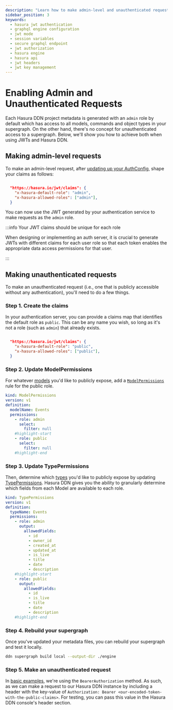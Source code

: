 ```yaml
---
description: "Learn how to make admin-level and unauthenticated requests to a Hasura DDN instance with JWTs."
sidebar_position: 3
keywords:
  - hasura jwt authentication
  - graphql engine configuration
  - jwt mode
  - session variables
  - secure graphql endpoint
  - jwt authorization
  - hasura engine
  - hasura api
  - jwt headers
  - jwt key management
---
```


# Enabling Admin and Unauthenticated Requests

Each Hasura DDN project metadata is generated with an `admin` role by default which has access to all models, commands
and object types in your supergraph. On the other hand, there's no concept for unauthenticated access to a supergraph.
Below, we'll show you how to achieve both when using JWTs and Hasura DDN.

## Making admin-level requests

To make an admin-level request, after
[updating up your AuthConfig](/auth/authentication/jwt/setup.mdx#step-1-update-your-authconfig), shape your
claims as follows:

```json title="Claims configuration in your authentication service"

  "https://hasura.io/jwt/claims": {
    "x-hasura-default-role": "admin",
    "x-hasura-allowed-roles": ["admin"],
  }
```

You can now use the JWT generated by your authentication service to make requests as the `admin` role.

:::info Your JWT claims should be unique for each role

When designing or implementing an auth server, it is crucial to generate JWTs with different claims for each user role so that each token enables the appropriate data access permissions for that user.

:::

## Making unauthenticated requests

To make an unauthenticated request (i.e., one that is publicly accessible without any authentication), you'll need to do
a few things.

### Step 1. Create the claims

In your authentication server, you can provide a claims map that identifies the default role as `public`. This can be
any name you wish, so long as it's not a role (such as `admin`) that already exists.

```json title="JWT claims configuration in your authentication service"

  "https://hasura.io/jwt/claims": {
    "x-hasura-default-role": "public",
    "x-hasura-allowed-roles": ["public"],
  }
```

### Step 2. Update ModelPermissions

For whatever [models](/supergraph-modeling/models.mdx) you'd like to publicly expose, add a
[`ModelPermissions`](/supergraph-modeling/permissions.mdx#modelpermissions-modelpermissions) rule for
the public role.

```yaml title="Example ModelPermission for an Events Model"
kind: ModelPermissions
version: v1
definition:
  modelName: Events
  permissions:
    - role: admin
      select:
        filter: null
    #highlight-start
    - role: public
      select:
        filter: null
    #highlight-end
```

### Step 3. Update TypePermissions

Then, determine which [types](/supergraph-modeling/types.mdx) you'd like to publicly expose by updating
[TypePermissions](/supergraph-modeling/permissions.mdx#typepermissions-typepermissions). Hasura DDN gives you the
ability to granularly determine which fields from each Model are available to each role.

```yaml title="Example TypePermissions for an Events Model"
kind: TypePermissions
version: v1
definition:
  typeName: Events
  permissions:
    - role: admin
      output:
        allowedFields:
          - id
          - owner_id
          - created_at
          - updated_at
          - is_live
          - title
          - date
          - description
    #highlight-start
    - role: public
      output:
        allowedFields:
          - id
          - is_live
          - title
          - date
          - description
    #highlight-end
```

### Step 4. Rebuild your supergraph

Once you've updated your metadata files, you can rebuild your supergraph and test it locally.

```bash title="From the root of your project, run:"
ddn supergraph build local --output-dir ./engine
```

### Step 5. Make an unauthenticated request

In [basic examples](auth/authentication/jwt/setup.mdx#step-1-update-your-authconfig), we're using the
`BearerAuthorization` method. As such, as we can make a request to our Hasura DDN instance by including a header with
the key-value of `Authorization: Bearer <our-encoded-token-with-the-public-claims>`. For testing, you can pass this
value in the Hasura DDN console's header section.
